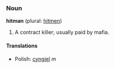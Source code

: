 === Noun ===
'''hitman''' (plural: [[hitmen]])

# A contract killer; usually paid by mafia.

====Translations====
*Polish: [[cyngiel]] ''m''